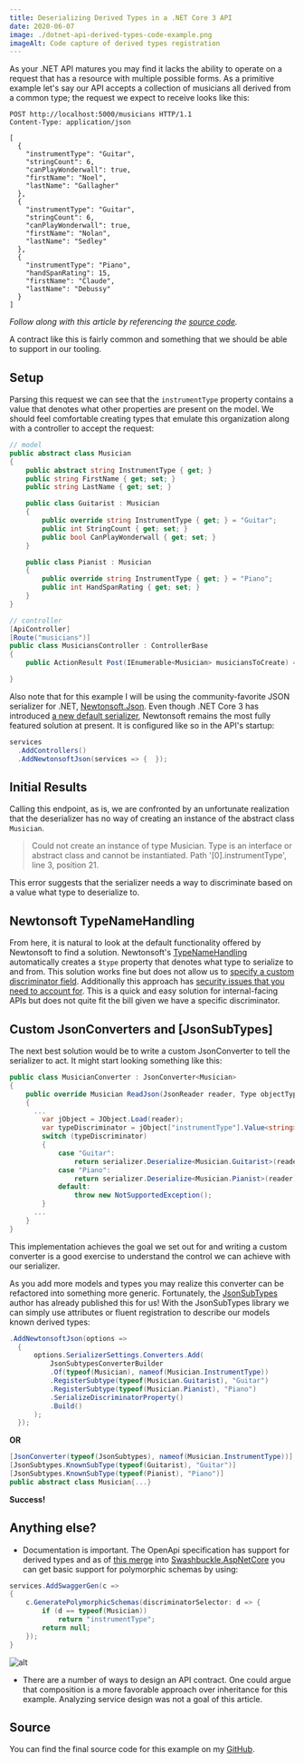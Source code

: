 ```yaml
---
title: Deserializing Derived Types in a .NET Core 3 API
date: 2020-06-07
image: ./dotnet-api-derived-types-code-example.png
imageAlt: Code capture of derived types registration
---
```


As your .NET API matures you may find it lacks the ability to operate on a request that has a resource with multiple possible forms. As a primitive example let's say our API accepts a collection of musicians all derived from a common type; the request we expect to receive looks like this:

```http
POST http://localhost:5000/musicians HTTP/1.1
Content-Type: application/json

[
  {
    "instrumentType": "Guitar",
    "stringCount": 6,
    "canPlayWonderwall": true,
    "firstName": "Noel",
    "lastName": "Gallagher"
  },
  {
    "instrumentType": "Guitar",
    "stringCount": 6,
    "canPlayWonderwall": true,
    "firstName": "Nolan",
    "lastName": "Sedley"
  },
  {
    "instrumentType": "Piano",
    "handSpanRating": 15,
    "firstName": "Claude",
    "lastName": "Debussy"
  }
]

```
*Follow along with this article by referencing the [source code](https://github.com/strake7/dotnet-api-derived-types-example).*

A contract like this is fairly common and something that we should be able to support in our tooling. 

## Setup
Parsing this request we can see that the `instrumentType` property contains a value that denotes what other properties are present on the model. We should feel comfortable creating types that emulate this organization along with a controller to accept the request:

```C#
// model
public abstract class Musician
{
    public abstract string InstrumentType { get; }
    public string FirstName { get; set; }
    public string LastName { get; set; }

    public class Guitarist : Musician
    {
        public override string InstrumentType { get; } = "Guitar";
        public int StringCount { get; set; }
        public bool CanPlayWonderwall { get; set; }
    }

    public class Pianist : Musician
    {
        public override string InstrumentType { get; } = "Piano";
        public int HandSpanRating { get; set; }
    }
}

// controller
[ApiController]
[Route("musicians")]
public class MusiciansController : ControllerBase
{    
    public ActionResult Post(IEnumerable<Musician> musiciansToCreate) => Accepted(musiciansToCreate);

}
```

Also note that for this example I will be using the community-favorite JSON serializer for .NET, [Newtonsoft.Json](https://github.com/JamesNK/Newtonsoft.Json). Even though .NET Core 3 has introduced [a new default serializer](https://docs.microsoft.com/en-us/dotnet/api/system.text.json?view=netcore-3.0), Newtonsoft remains the most fully featured solution at present. It is configured like so in the API's startup:

```C#
services
  .AddControllers()
  .AddNewtonsoftJson(services => {  });
```
## Initial Results
Calling this endpoint, as is, we are confronted by an unfortunate realization that the deserializer has no way of creating an instance of the abstract class `Musician`.

>Could not create an instance of type Musician. Type is an interface or abstract class and cannot be instantiated. Path '[0].instrumentType', line 3, position 21.

This error suggests that the serializer needs a way to discriminate based on a value what type to deserialize to.

## Newtonsoft TypeNameHandling
From here, it is natural to look at the default functionality offered by Newtonsoft to find a solution. Newtonsoft's [TypeNameHandling]() automatically creates a `$type` property that denotes what type to serialize to and from. This solution works fine but does not allow us to [specify a custom discriminator field](https://github.com/JamesNK/Newtonsoft.Json/issues/1331#issuecomment-307619125). Additionally this approach has [security issues that you need to account for](https://github.com/dotnet/runtime/issues/30969#issuecomment-535779492). This is a quick and easy solution for internal-facing APIs but does not quite fit the bill given we have a specific discriminator.

## Custom JsonConverters and [JsonSubTypes]
The next best solution would be to write a custom JsonConverter to tell the serializer to act. It might start looking something like this:
``` c#
public class MusicianConverter : JsonConverter<Musician>
{
    public override Musician ReadJson(JsonReader reader, Type objectType, Musician existingValue, bool hasExistingValue, JsonSerializer serializer)
    {
      ...
        var jObject = JObject.Load(reader);
        var typeDiscriminator = jObject["instrumentType"].Value<string>();
        switch (typeDiscriminator)
        {
            case "Guitar":
                return serializer.Deserialize<Musician.Guitarist>(reader);              
            case "Piano":
                return serializer.Deserialize<Musician.Pianist>(reader);    
            default:
                throw new NotSupportedException();
        }   
      ...
    }
}
```
This implementation achieves the goal we set out for and writing a custom converter is a good exercise to understand the control we can achieve with our serializer. 

As you add more models and types you may realize this converter can be refactored into something more generic. Fortunately, the [JsonSubTypes](https://github.com/manuc66/JsonSubTypes) author has already published this for us! With the JsonSubTypes library we can simply use attributes or fluent registration to describe our models known derived types:
```c#
.AddNewtonsoftJson(options =>
  {
      options.SerializerSettings.Converters.Add(
          JsonSubtypesConverterBuilder
          .Of(typeof(Musician), nameof(Musician.InstrumentType))
          .RegisterSubtype(typeof(Musician.Guitarist), "Guitar")
          .RegisterSubtype(typeof(Musician.Pianist), "Piano")
          .SerializeDiscriminatorProperty()
          .Build()
      );
  });
```
**OR**
```c#
[JsonConverter(typeof(JsonSubtypes), nameof(Musician.InstrumentType))]
[JsonSubtypes.KnownSubType(typeof(Guitarist), "Guitar")]
[JsonSubtypes.KnownSubType(typeof(Pianist), "Piano")]
public abstract class Musician{...}
```
**Success!** 

## Anything else?
- Documentation is important. The OpenApi specification has support for derived types and as of [this merge](https://github.com/domaindrivendev/Swashbuckle.AspNetCore/pull/1041) into [Swashbuckle.AspNetCore](https://github.com/domaindrivendev/Swashbuckle.AspNetCore) you can get basic support for polymorphic schemas by using:
```c#
services.AddSwaggerGen(c =>
{
    c.GeneratePolymorphicSchemas(discriminatorSelector: d => {
        if (d == typeof(Musician))
            return "instrumentType";
        return null;
    });
}
```
![alt](./dotnet-api-derived-types-doc-example.png)
- There are a number of ways to design an API contract. One could argue that composition is a more favorable approach over inheritance for this example. Analyzing service design was not a goal of this article.

## Source
You can find the final source code for this example on my [GitHub](https://github.com/strake7/dotnet-api-derived-types-example).
